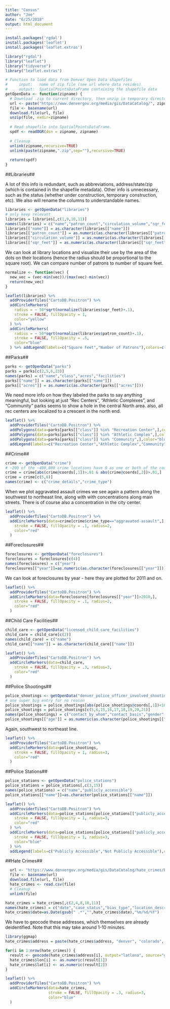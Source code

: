 ```yaml
---
title: "Census"
author: "Joe"
date: "6/25/2018"
output: html_document
---
```


```r
install.packages('rgdal')
install.packages('leaflet')
install.packages('leaflet.extras')
```



```r
library("rgdal")
library("leaflet")
library("tidyverse")
library("leaflet.extras")
```


```r
# Function to load data from Denver Open Data shapefiles
#     input:   name of zip file (see url where data resides)
#     output:  SpatialPointsDataFrame containing the shapefile data
getOpenData <- function(zipname) {
  # Download .zip to current directory, then unzip in temporary directory.
  url <- paste("https://www.denvergov.org/media/gis/DataCatalog/", zipname, "/shape/", zipname, ".zip", sep="")
  file <- basename(url)
  download.file(url, file)
  unzip(file, exdir=zipname)
  
  # Read shapefile into SpatialPointsDataFrame.
  spdf <- readOGR(dsn = zipname, zipname)
  
  # Cleanup
  unlink(zipname,recursive=TRUE)
  unlink(paste(zipname,".zip",sep=""),recursive=TRUE)
  
  return(spdf)
}
```

##Libraries##

A lot of this info is redundant, such as abbreviations, address/state/zip (which is contained in the shapefile metadata). Other info is unnecessary, such as the status (whether under construction, temporary construction, etc). We also will rename the columns to understandable names. 

```r
libraries <- getOpenData("libraries")
# only keep relevant 
libraries = libraries[,c(1,9,10,11)]
names(libraries) = c("name","patron_count","circulation_volume","sqr_feet")
libraries[["name"]] = as.character(libraries[["name"]])
libraries[["patron_count"]] = as.numeric(as.character(libraries[["patron_count"]]))
libraries[["circulation_volume"]] = as.numeric(as.character(libraries[["circulation_volume"]]))
libraries[["sqr_feet"]] = as.numeric(as.character(libraries[["sqr_feet"]]))
```

We can look at library locations and visualize their use by the area of the dots on their locations (hence the radius should be proportional to the square root). We can compare number of patrons to number of square feet.  

```r
normalize <- function(vec) {
  new_vec = (vec-min(vec))/(max(vec)-min(vec))
  return(new_vec)
}
```

```r
leaflet(libraries) %>% 
  addProviderTiles("CartoDB.Positron") %>%
  addCircleMarkers(
    radius = ~ 50*sqrt(normalize(libraries$sqr_feet)+.1),
    stroke = FALSE, fillOpacity = 1,
    color="yellow"
  ) %>%
  addCircleMarkers(
    radius = ~ 50*sqrt(normalize(libraries$patron_count)+.1),
    stroke = FALSE, fillOpacity = .5,
    color="blue"
  ) %>% addLegend(labels=c("Square Feet","Number of Patrons"),colors=c("yellow","blue"))
```

##Parks## 

```r
parks <- getOpenData("parks")
parks = parks[c(2,5,6,23)]
names(parks) = c("name","class","acres","facilities")
parks[["name"]] = as.character(parks[["name"]])
parks[["acres"]] = as.numeric(as.character(parks[["acres"]]))
```
We need more info on how they labeled the parks to say anything meaningful, but looking at just "Rec Centers", "Athletic Complexes", and "Community" parks seems to show a hole in the central North area. also, all rec centers are localized to a crescent in the north end. 

```r
leaflet() %>% 
  addProviderTiles("CartoDB.Positron") %>%
  addPolygons(data=parks[parks[["class"]] %in% "Recreation Center",],color="red") %>%
  addPolygons(data=parks[parks[["class"]] %in% "Athletic Complex",],color="green") %>%
  addPolygons(data=parks[parks[["class"]] %in% "Community",],color="blue") %>%
  addLegend(labels=c("Recreation Center","Athletic Complex","Community"),colors=c("red","green","blue"))
```

##Crime##

```r
crime <- getOpenData("crime")
# ~200 of the ~400,000 crime locations have 0 as one or both of the coordinates
crime = crime[abs(crime@coords[,1])>.01 & abs(crime@coords[,2])>.01,]
crime = crime[c(5,6)]
names(crime) <- c("crime_details","crime_type")
```

When we plot aggravated assault crimes we see again a pattern along the southwest to northeast line, along with with concentrations along main streets. There is of course also a concentration in the city center. 

```r
leaflet() %>% 
  addProviderTiles("CartoDB.Positron") %>%
  addCircleMarkers(data=crime[crime$crime_type=="aggravated-assault",],
    stroke = FALSE, fillOpacity = .1, radius=2,
    color="red"
  )
```

##Foreclosures##

```r
foreclosures <- getOpenData("foreclosures")
foreclosures = foreclosures[c(4)]
names(foreclosures) = c("year")
foreclosures[["year"]]=as.numeric(as.character(foreclosures[["year"]]))
```

We can look at foreclosures by year - here they are plotted for 2011 and on. 

```r
leaflet() %>% 
  addProviderTiles("CartoDB.Positron") %>%
  addCircleMarkers(data=foreclosures[foreclosures[["year"]]>2010,],
    stroke = FALSE, fillOpacity = .1, radius=2,
    color="red"
  )
```

##Child Care Facilities##

```r
child_care <- getOpenData("licensed_child_care_facilities")
child_care = child_care[c(2)]
names(child_care) = c("name")
child_care[["name"]] = as.character(child_care[["name"]])
```

```r
leaflet() %>% 
  addProviderTiles("CartoDB.Positron") %>%
  addCircleMarkers(data=child_care,
    stroke = FALSE, fillOpacity = .3, radius=3,
    color="red"
  )
```

##Police Shootings##

```r
police_shootings <- getOpenData("denver_police_officer_involved_shootings")
# one super big entry for no reason
police_shootings = police_shootings[abs(police_shootings@coords[,1])<1000 & abs(police_shootings@coords[,2])<1000,]
police_shootings = police_shootings[c(5,6,15,16,17,18,19,20,21)]
names(police_shootings) = c("contact_by_whom","contact_basis","gender","age","race","ethnicity","armed_with","discharged","casualty")
police_shootings[["age"]] = as.numeric(as.character(police_shootings[["age"]]))
```

Again, southwest to northeast line. 

```r
leaflet() %>% 
  addProviderTiles("CartoDB.Positron") %>%
  addCircleMarkers(data=police_shootings,
    stroke = FALSE, fillOpacity = 1, radius=3,
    color="red"
  )
```

##Police Stations##

```r
police_stations <- getOpenData("police_stations")
police_stations = police_stations[,c(3,15)]
names(police_stations) = c("name","publicly_accessible")
police_stations[["name"]]=as.character(police_stations[["name"]])
```

```r
leaflet() %>% 
  addProviderTiles("CartoDB.Positron") %>%
  addCircleMarkers(data=police_stations[police_stations[["publicly_accessible"]]=="NO",],
    stroke = FALSE, fillOpacity = 1, radius=3,
    color="red"
  ) %>%
  addCircleMarkers(data=police_stations[police_stations[["publicly_accessible"]]=="YES",],
    stroke = FALSE, fillOpacity = 1, radius=3,
    color="blue"
  ) %>%
  addLegend(labels=c("Publicly Accessible","Not Publicly Accessible"),colors=c("blue","red"))
```

##Hate Crimes##
```r
  url <- "https://www.denvergov.org/media/gis/DataCatalog/hate_crimes/BiasMotivatedCrimes.csv"
  file <- basename(url)
  download.file(url, file)
  hate_crimes <- read.csv(file)
  # Cleanup
  unlink(file)
```
```r
hate_crimes = hate_crimes[,c(2,4,8,10,11)]
names(hate_crimes) = c("date","case_status","bias_type","location_description","address")
hate_crimes$date=as.Date(gsub(" .*","",hate_crimes$date),"%m/%d/%Y")
```

We have to geocode these addresses, which themselves are already deidentified. Note that this may take around 1-10 minutes. 

```r
library(ggmap)
hate_crimes$address = paste(hate_crimes$address, "denver", "colorado", sep=", ")

for(i in 1:nrow(hate_crimes)) {
  result <- geocode(hate_crimes$address[i], output="latlona", source="google")
  hate_crimes$lon[i] <- as.numeric(result[1])
  hate_crimes$lat[i] <- as.numeric(result[2])
}
```


```r
leaflet() %>% 
  addProviderTiles("CartoDB.Positron") %>%
  addCircleMarkers(data=hate_crimes, 
                   stroke = FALSE, fillOpacity = .3, radius=3,
                   color="blue"
  )
```

